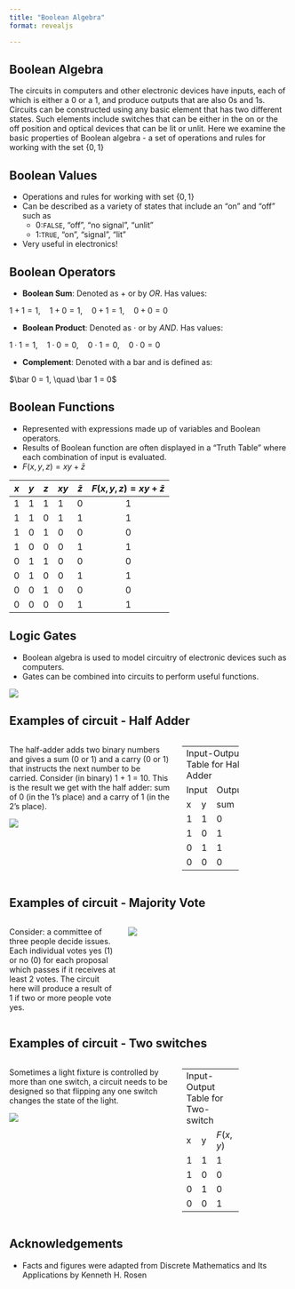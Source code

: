 ```yaml
---
title: "Boolean Algebra"
format: revealjs

---
```

## Boolean Algebra  
The circuits in computers and other electronic devices have inputs, each of which is either a 0 or a 1, and produce outputs that are also 0s and 1s. Circuits can be constructed using any basic element that has two different states. Such elements include switches that can be either in the on or the off position and optical devices that can be lit or unlit. Here we examine the basic properties of Boolean algebra - a set of operations and rules for working with the set $\{0, 1\}$

## Boolean Values  
* Operations and rules for working with set $\{0,1\}$
* Can be described as a variety of states that include an "on" and "off" such as 
  * 0:`FALSE`, "off", "no signal", "unlit"
  * 1:`TRUE`, "on", "signal", "lit"
* Very useful in electronics! 

## Boolean Operators  

* **Boolean Sum**: Denoted as $+$ or by $OR$. Has values: 

$1 + 1 = 1,\quad 1 + 0 = 1,\quad 0 + 1 = 1,\quad 0 + 0 = 0$

* **Boolean Product**: Denoted as $\cdot$ or by $AND$. Has values:

$1 \cdot 1 = 1, \quad 1 \cdot 0 = 0, \quad 0 \cdot 1 = 0, \quad 0 \cdot 0 = 0$

* **Complement**: Denoted with a bar and is defined as: 

$\bar 0 = 1, \quad \bar 1 = 0$

## Boolean Functions {.smaller}  
* Represented with expressions made up of variables and Boolean operators. 
* Results of Boolean function are often displayed in a "Truth Table" where each combination of input is evaluated.  
* $F(x, y, z) = xy + \bar z$

| $x$ | $y$ | $z$ | $xy$ | $\bar z$| $F(x, y, z) = xy  + \bar z$ | 
|-----|-----|-----|------|---------|:------------------------:|
|1|1|1|1|0|1|
|1|1|0|1|1|1|
|1|0|1|0|0|0|
|1|0|0|0|1|1|
|0|1|1|0|0|0|
|0|1|0|0|1|1|
|0|0|1|0|0|0|
|0|0|0|0|1|1|


## Logic Gates  
* Boolean algebra is used to model circuitry of electronic devices such as computers. 
* Gates can be combined into circuits to perform useful functions. 

![](logic_gates.png)

## Examples of circuit - Half Adder  
:::: {.columns}

::: {.column width="60%"}
The half-adder adds two binary numbers and gives a sum (0 or 1) and a carry (0 or 1) that instructs the next number to be carried. Consider (in binary) 1 + 1 = 10. This is the result we get with the half adder: sum of 0 (in the 1's place) and a carry of 1 (in the 2's place). 

![](half_adder.png)
:::

::: {.column width="40%"}
+-------------------------------------+
| Input-Output Table for Half-Adder   | 
+--------------------+----------------+
| Input              | Output         |
+--------+-----------+------+---------+
|x       |y          | sum  | carry   |
+--------+-----------+------+---------+
|1       |1          | 0    | 1       |
+--------+-----------+------+---------+
|1       |0          | 1    | 0       |
+--------+-----------+------+---------+
|0       |1          | 1    | 0       |
+--------+-----------+------+---------+
|0       |0          | 0    | 0       |
+--------+-----------+------+---------+
:::

::::

## Examples of circuit - Majority Vote  
:::: {.columns}

::: {.column width="40%"}
Consider: a committee of three people decide issues. Each individual votes yes (1) or no (0) for each proposal which passes if it receives at least 2 votes. The circuit here will produce a result of 1 if two or more people vote yes. 

:::

::: {.column width="60%"}
![](majority_vote.png)

:::

::::

## Examples of circuit - Two switches  
:::: {.columns}

::: {.column width="60%"}
Sometimes a light fixture is controlled by more than one switch, a circuit needs to be designed so that flipping any one switch changes the state of the light.  

![](two_switch.png)
:::

::: {.column width="40%"}
+-------------------------------------+
| Input-Output Table for Two-switch   | 
+--------+-----------+----------------+
|x       |y          | $F(x,y)$       |
+--------+-----------+----------------+
|1       |1          |    1           |
+--------+-----------+----------------+
|1       |0          |    0           |
+--------+-----------+----------------+
|0       |1          |    0           |
+--------+-----------+----------------+
|0       |0          |    1           |
+--------+-----------+----------------+
:::

::::

## Acknowledgements  

* Facts and figures were adapted from Discrete Mathematics and Its Applications by Kenneth H. Rosen